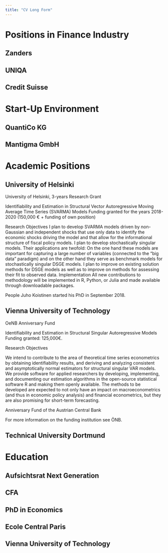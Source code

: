 ```yaml
---
title: "CV Long Form"
---
```



# Positions in Finance Industry

## Zanders

## UNIQA

## Credit Suisse


# Start-Up Environment

## QuantiCo KG

## Mantigma GmbH


# Academic Positions



## University of Helsinki

University of Helsinki, 3-years Research Grant

Identifiability and Estimation in Structural Vector Autoregressive Moving Average Time Series (SVARMA) Models
Funding granted for the years 2018-2020 (150,000 € + funding of own position)

Research Objectives
I plan to develop SVARMA models driven by non-Gaussian and independent shocks that use only data to identify the economic shocks driving the model and that allow for the informational structure of fiscal policy models. 
I plan to develop stochastically singular models. Their applications are twofold: On the one hand these models are important for capturing a large number of variables (connected to the “big data” paradigm) and on the other hand they serve as benchmark models for stochastically singular DSGE models. 
I plan to improve on existing solution methods for DSGE models as well as to improve on methods for assessing their fit to observed data. 
Implementation
All new contributions to methodology will be implemented in R, Python, or Julia and made available through downloadable packages.

People
Juho Koistinen started his PhD in September 2018.

## Vienna University of Technology

OeNB Anniversary Fund

Identifiability and Estimation in Structural Singular Autoregressive Models
Funding granted: 125,000€.

Research Objectives

We intend to contribute to the area of theoretical time series econometrics by obtaining identifiability results, and deriving and analyzing consistent and asymptotically normal estimators for structural singular VAR models. 
We provide software for applied researchers by developing, implementing, and documenting our estimation algorithms in the open-source statistical software R and making them openly available. 
The methods to be developed are expected to not only have an impact on macroeconometrics (and thus in economic policy analysis) and financial econometrics, but they are also promising for short-term forecasting. 

Anniversary Fund of the Austrian Central Bank

For more information on the funding institution see ÖNB.



## Technical University Dortmund



# Education

## Aufsichtsrat Next Generation

## CFA

## PhD in Economics

## Ecole Central Paris

## Vienna University of Technology


